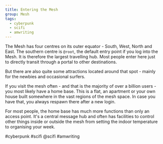 ```yaml
---
title: Entering the Mesh
group: Mesh
tags:
  - cyberpunk
  - scifi
  - amwriting
---
```


The Mesh has four centres on its outer equator - South, West, North and East. The southern centre is `@root`, the default entry point if you log into the Mesh. It is therefore the largest travelling hub. Most people enter here just to directly transit through a portal to other destinations.

But there are also quite some attractions located around that spot - mainly for the newbies and occasional surfers.

If you visit the mesh often - and that is the majority of over a billion users - you most likely have a home base. This is a flat, an apartment or your own house built somewhere in the vast regions of the mesh space. In case you have that, you always respawn there after a new login.

For most people, the home base has much more functions than only an access point. It's a central message hub and often has facilities to control other things inside or outside the mesh from setting the indoor temperature to organising your week.

#cyberpunk #scifi @scifi #amwriting
